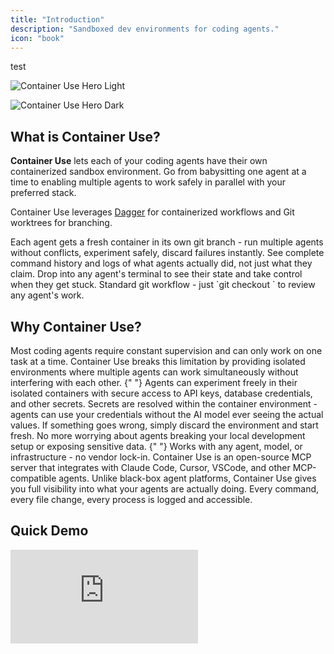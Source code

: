 ```yaml
---
title: "Introduction"
description: "Sandboxed dev environments for coding agents."
icon: "book"
---
```


test

<img
  className="block dark:hidden"
  src="/images/container-use.png"
  alt="Container Use Hero Light"
  noZoom={true}
/>

<img
  className="hidden dark:block"
  src="/images/container-use.png"
  alt="Container Use Hero Dark"
  noZoom={true}
/>

## What is Container Use?

**Container Use** lets each of your coding agents have their own containerized sandbox environment. Go from babysitting one agent at a time to enabling multiple agents to work safely in parallel with your preferred stack.

Container Use leverages [Dagger](https://dagger.io) for containerized workflows and Git worktrees for branching.

<CardGroup cols={2}>
  <Card title="Sandboxed Environments" icon="box" iconType="duotone">
    Each agent gets a fresh container in its own git branch - run multiple agents without conflicts, experiment safely, discard failures instantly.
  </Card>
  <Card title="Real-time Visibility" icon="eye" iconType="duotone">
    See complete command history and logs of what agents actually did, not just what they claim.
  </Card>
  <Card title="Direct Intervention" icon="helicopter" iconType="duotone">
    Drop into any agent's terminal to see their state and take control when they get stuck.
  </Card>
  <Card title="Environment Control" icon="gamepad" iconType="duotone">
    Standard git workflow - just `git checkout <branch_name>` to review any agent's work.
  </Card>
</CardGroup>

## Why Container Use?

<AccordionGroup>
  <Accordion title="Scale Beyond Single Agent Workflows">
    Most coding agents require constant supervision and can only work on one task at a time. Container Use breaks this limitation by providing isolated environments where multiple agents can work simultaneously without interfering with each other.
  </Accordion>
  {" "}

  <Accordion title="Safety and Experimentation">
    Agents can experiment freely in their isolated containers with secure access to API keys, database credentials, and other secrets. Secrets are resolved within the container environment - agents can use your credentials without the AI model ever seeing the actual values. If something goes wrong, simply discard the environment and start fresh. No more worrying about agents breaking your local development setup or exposing sensitive data.
  </Accordion>
  {" "}

  <Accordion title="Universal Compatibility">
    Works with any agent, model, or infrastructure - no vendor lock-in. Container
    Use is an open-source MCP server that integrates with Claude Code, Cursor,
    VSCode, and other MCP-compatible agents.
  </Accordion>
  <Accordion title="Complete Transparency">
    Unlike black-box agent platforms, Container Use gives you full visibility into what your agents are actually doing. Every command, every file change, every process is logged and accessible.
  </Accordion>
</AccordionGroup>

## Quick Demo

<iframe className="w-full aspect-video rounded-xl" src="https://www.youtube.com/embed/BXKq5U3wVFM" title="YouTube video player" frameBorder="0" allow="accelerometer; autoplay; clipboard-write; encrypted-media; gyroscope; picture-in-picture" allowFullScreen />

See [video playlist](https://www.youtube.com/playlist?list=PLyHqb4A5ee1u5LrsbalfVkBRsrbjDsnN5) for more examples.

## Getting Started

<Note>
  This project is in early development and actively evolving. Expect rough edges, breaking changes, and incomplete documentation. But also expect rapid iteration and responsiveness to feedback.
</Note>

<CardGroup cols={2}>
  <Card title="Quickstart" icon="rocket" href="/quickstart">
    Install Container Use on your system using Homebrew, shell script, or build
    from source
  </Card>
  <Card title="Agent Integration" icon="puzzle-piece" href="/agent-integrations">
    Configure Container Use with your coding agent (Claude Code, Cursor, VSCode,
    etc.)
  </Card>
</CardGroup>

## Community

Join our community to get help, share examples, and contribute to the project:

<CardGroup cols={3}>
  <Card title="Discord" icon="discord" href="https://discord.gg/YXbtwRQv">
    Join the #container-use channel for real-time support
  </Card>
  <Card title="GitHub" icon="github" href="https://github.com/dagger/container-use">
    Star the repo, report issues, and contribute code
  </Card>
  <Card title="YouTube" icon="youtube" href="https://www.youtube.com/playlist?list=PLyHqb4A5ee1u5LrsbalfVkBRsrbjDsnN5">
    Watch the Container Use playlist for examples and tutorials
  </Card>
</CardGroup>
